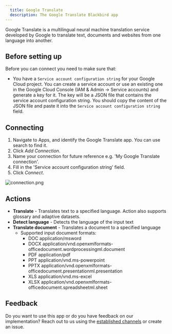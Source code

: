 ```yaml
---
  title: Google Translate
  description: The Google Translate Blackbird app
---
```


<LinkCard title="View on Github" target="_blank" href="https://github.com/bb-io/GoogleTranslate" icon="github" />

Google Translate is a multilingual neural machine translation service developed by Google to translate text, documents and websites from one language into another.

## Before setting up

Before you can connect you need to make sure that:

- You have a `Service account configuration string` for your Google Cloud project. You can create a service account or use an existing one in the Google Cloud Console (IAM & Admin -> Service accounts) and generate a key for it. The key will be a JSON file that contains the service account configuration string. You should copy the content of the JSON file and paste it into the `Service account configuration string` field.

## Connecting

1.  Navigate to Apps, and identify the Google Translate app. You can use search to find it.
2. Click _Add Connection_.
3. Name your connection for future reference e.g. 'My Google Translate connection'.
4. Fill in the 'Service account configuration string' field.
5. Click _Connect_.

![connection.png](https://raw.githubusercontent.com/bb-io/GoogleTranslate/main//image/README/Connection.png)

## Actions 

- **Translate** - Translates text to a specified language. Action also supports glossary and adaptive datasets.
- **Detect language** - Detects the language of the input text
- **Translate document** - Translates a document to a specified language
  - Supported input document formats:
    - DOC application/msword
    - DOCX application/vnd.openxmlformats-officedocument.wordprocessingml.document
    - PDF application/pdf
    - PPT application/vnd.ms-powerpoint
    - PPTX application/vnd.openxmlformats-officedocument.presentationml.presentation
    - XLS application/vnd.ms-excel
    - XLSX application/vnd.openxmlformats-officedocument.spreadsheetml.sheet

## Feedback

Do you want to use this app or do you have feedback on our implementation? Reach out to us using the [established channels](https://www.blackbird.io/) or create an issue.

